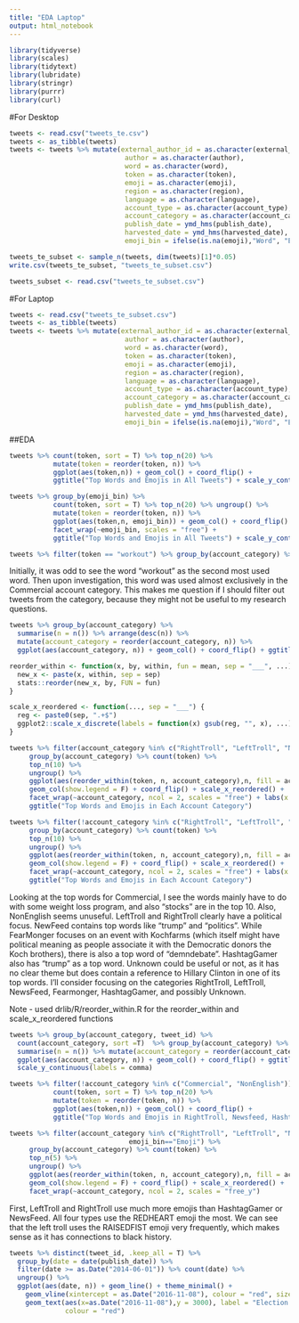 ```yaml
---
title: "EDA Laptop"
output: html_notebook
---
```


```r
library(tidyverse)
library(scales)
library(tidytext)
library(lubridate)
library(stringr)
library(purrr)
library(curl)
```

#For Desktop
```r
tweets <- read.csv("tweets_te.csv")
tweets <- as_tibble(tweets)
tweets <- tweets %>% mutate(external_author_id = as.character(external_author_id), 
                             author = as.character(author),
                             word = as.character(word),
                             token = as.character(token),
                             emoji = as.character(emoji),
                             region = as.character(region),
                             language = as.character(language),
                             account_type = as.character(account_type),
                             account_category = as.character(account_category),
                             publish_date = ymd_hms(publish_date),
                             harvested_date = ymd_hms(harvested_date),
                             emoji_bin = ifelse(is.na(emoji),"Word", "Emoji"))
```


```r
tweets_te_subset <- sample_n(tweets, dim(tweets)[1]*0.05)
write.csv(tweets_te_subset, "tweets_te_subset.csv")
```

```r
tweets_subset <- read.csv("tweets_te_subset.csv")
```


#For Laptop
```r
tweets <- read.csv("tweets_te_subset.csv")
tweets <- as_tibble(tweets)
tweets <- tweets %>% mutate(external_author_id = as.character(external_author_id), 
                             author = as.character(author),
                             word = as.character(word),
                             token = as.character(token),
                             emoji = as.character(emoji),
                             region = as.character(region),
                             language = as.character(language),
                             account_type = as.character(account_type),
                             account_category = as.character(account_category),
                             publish_date = ymd_hms(publish_date),
                             harvested_date = ymd_hms(harvested_date),
                             emoji_bin = ifelse(is.na(emoji),"Word", "Emoji"))

```



##EDA

```r
tweets %>% count(token, sort = T) %>% top_n(20) %>% 
           mutate(token = reorder(token, n)) %>%
           ggplot(aes(token,n)) + geom_col() + coord_flip() +
           ggtitle("Top Words and Emojis in All Tweets") + scale_y_continuous(labels = comma)
```

```r
tweets %>% group_by(emoji_bin) %>%
           count(token, sort = T) %>% top_n(20) %>% ungroup() %>%
           mutate(token = reorder(token, n)) %>%
           ggplot(aes(token,n, emoji_bin)) + geom_col() + coord_flip() +
           facet_wrap(~emoji_bin, scales = "free") +
           ggtitle("Top Words and Emojis in All Tweets") + scale_y_continuous(labels = comma)
```


```r
tweets %>% filter(token == "workout") %>% group_by(account_category) %>% count(token, sort = T)
```

Initially, it was odd to see the word "workout" as the second most used word. Then upon investigation, this word was used almost exclusively in the Commercial account category. This makes me question if I should filter out tweets from the category, because they might not be useful to my research questions.


```r
tweets %>% group_by(account_category) %>% 
  summarise(n = n()) %>% arrange(desc(n)) %>% 
  mutate(account_category = reorder(account_category, n)) %>%
  ggplot(aes(account_category, n)) + geom_col() + coord_flip() + ggtitle("Number of Words and Emojis by Account   Category") + scale_y_continuous(labels = comma)
```



```r
reorder_within <- function(x, by, within, fun = mean, sep = "___", ...) {
  new_x <- paste(x, within, sep = sep)
  stats::reorder(new_x, by, FUN = fun)
}

scale_x_reordered <- function(..., sep = "___") {
  reg <- paste0(sep, ".+$")
  ggplot2::scale_x_discrete(labels = function(x) gsub(reg, "", x), ...)
}

```

```r
tweets %>% filter(account_category %in% c("RightTroll", "LeftTroll", "NewsFeed", "HashtagGamer")) %>%
     group_by(account_category) %>% count(token) %>% 
     top_n(10) %>%
     ungroup() %>%
     ggplot(aes(reorder_within(token, n, account_category),n, fill = account_category)) + 
     geom_col(show.legend = F) + coord_flip() + scale_x_reordered() +
     facet_wrap(~account_category, ncol = 2, scales = "free") + labs(x = "token")
     ggtitle("Top Words and Emojis in Each Account Category")
```

```r
tweets %>% filter(!account_category %in% c("RightTroll", "LeftTroll", "NewsFeed", "HashtagGamer")) %>%
     group_by(account_category) %>% count(token) %>% 
     top_n(10) %>%
     ungroup() %>%
     ggplot(aes(reorder_within(token, n, account_category),n, fill = account_category)) + 
     geom_col(show.legend = F) + coord_flip() + scale_x_reordered() +
     facet_wrap(~account_category, ncol = 2, scales = "free") + labs(x = "token")
     ggtitle("Top Words and Emojis in Each Account Category")
```

Looking at the top words for Commercial, I see the words mainly have to do with some weight loss program, and also "stocks" are in the top 10. Also, NonEnglish seems unuseful. LeftTroll and RightTroll clearly have a political focus. NewFeed contains top words like "trump" and "politics". While FearMonger focuses on an event with Kochfarms (which itself might have political meaning as people associate it with the Democratic donors the Koch brothers),  there is also a top word of "demndebate". HashtagGamer also has "trump" as a top word. Unknown could be useful or not, as it has no clear theme but does contain a reference to Hillary Clinton in one of its top words.  I'll consider focusing on the categories RightTroll, LeftTroll, NewsFeed, Fearmonger, HashtagGamer, and possibly Unknown.

Note - used drlib/R/reorder_within.R for the reorder_within and scale_x_reordered functions   
   
   
```r
tweets %>% group_by(account_category, tweet_id) %>% 
  count(account_category, sort =T)  %>% group_by(account_category) %>%
  summarise(n = n()) %>% mutate(account_category = reorder(account_category, n)) %>%
  ggplot(aes(account_category, n)) + geom_col() + coord_flip() + ggtitle("Number of Tweets by Account Category") + 
  scale_y_continuous(labels = comma)
```



```r
tweets %>% filter(!account_category %in% c("Commercial", "NonEnglish")) %>%
           count(token, sort = T) %>% top_n(20) %>% 
           mutate(token = reorder(token, n)) %>%
           ggplot(aes(token,n)) + geom_col() + coord_flip() +
           ggtitle("Top Words and Emojis in RightTroll, Newsfeed, HashtagGamer, Fearmonger, Unknown")
```


```r
tweets %>% filter(account_category %in% c("RightTroll", "LeftTroll", "NewsFeed", "HashtagGamer"),  
                              emoji_bin=="Emoji") %>%
     group_by(account_category) %>% count(token) %>% 
     top_n(5) %>%
     ungroup() %>%
     ggplot(aes(reorder_within(token, n, account_category),n, fill = account_category)) + 
     geom_col(show.legend = F) + coord_flip() + scale_x_reordered() +
     facet_wrap(~account_category, ncol = 2, scales = "free_y")
```
First, LeftTroll and RightTroll use much more emojis than HashtagGamer or NewsFeed. All four types use the REDHEART emoji the most. We can see that the left troll uses the RAISEDFIST emoji very frequently, which makes sense as it has connections to black history.



```r
tweets %>% distinct(tweet_id, .keep_all = T) %>% 
  group_by(date = date(publish_date)) %>% 
  filter(date >= as.Date("2014-06-01")) %>% count(date) %>% 
  ungroup() %>% 
  ggplot(aes(date, n)) + geom_line() + theme_minimal() +
    geom_vline(xintercept = as.Date("2016-11-08"), colour = "red", size = 1, linetype =4) +
    geom_text(aes(x=as.Date("2016-11-08"),y = 3000), label = "Election Day", size=3, angle=0, vjust=0, hjust=-0.1,  
              colour = "red")
```

